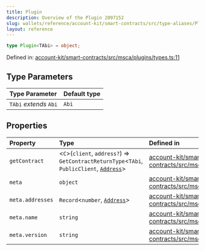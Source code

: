```yaml
---
title: Plugin
description: Overview of the Plugin 2097152
slug: wallets/reference/account-kit/smart-contracts/src/type-aliases/Plugin
layout: reference
---
```


```ts
type Plugin<TAbi> = object;
```

Defined in: [account-kit/smart-contracts/src/msca/plugins/types.ts:11](https://github.com/alchemyplatform/aa-sdk/blob/923a52171f7246172caf350853843e6680197da9/account-kit/smart-contracts/src/msca/plugins/types.ts#L11)

## Type Parameters

| Type Parameter         | Default type |
| :--------------------- | :----------- |
| `TAbi` _extends_ `Abi` | `Abi`        |

## Properties

| Property                             | Type                                                                                                                                                | Defined in                                                                                                                                                                                                    |
| :----------------------------------- | :-------------------------------------------------------------------------------------------------------------------------------------------------- | :------------------------------------------------------------------------------------------------------------------------------------------------------------------------------------------------------------ |
| <a id="getcontract" /> `getContract` | \<`C`>(`client`, `address?`) => `GetContractReturnType`\<`TAbi`, `PublicClient`, [`Address`](../../../../aa-sdk/core/src/type-aliases/Address.mdx)> | [account-kit/smart-contracts/src/msca/plugins/types.ts:17](https://github.com/alchemyplatform/aa-sdk/blob/923a52171f7246172caf350853843e6680197da9/account-kit/smart-contracts/src/msca/plugins/types.ts#L17) |
| <a id="meta" /> `meta`               | `object`                                                                                                                                            | [account-kit/smart-contracts/src/msca/plugins/types.ts:12](https://github.com/alchemyplatform/aa-sdk/blob/923a52171f7246172caf350853843e6680197da9/account-kit/smart-contracts/src/msca/plugins/types.ts#L12) |
| `meta.addresses`                     | `Record`\<`number`, [`Address`](../../../../aa-sdk/core/src/type-aliases/Address.mdx)>                                                              | [account-kit/smart-contracts/src/msca/plugins/types.ts:15](https://github.com/alchemyplatform/aa-sdk/blob/923a52171f7246172caf350853843e6680197da9/account-kit/smart-contracts/src/msca/plugins/types.ts#L15) |
| `meta.name`                          | `string`                                                                                                                                            | [account-kit/smart-contracts/src/msca/plugins/types.ts:13](https://github.com/alchemyplatform/aa-sdk/blob/923a52171f7246172caf350853843e6680197da9/account-kit/smart-contracts/src/msca/plugins/types.ts#L13) |
| `meta.version`                       | `string`                                                                                                                                            | [account-kit/smart-contracts/src/msca/plugins/types.ts:14](https://github.com/alchemyplatform/aa-sdk/blob/923a52171f7246172caf350853843e6680197da9/account-kit/smart-contracts/src/msca/plugins/types.ts#L14) |
